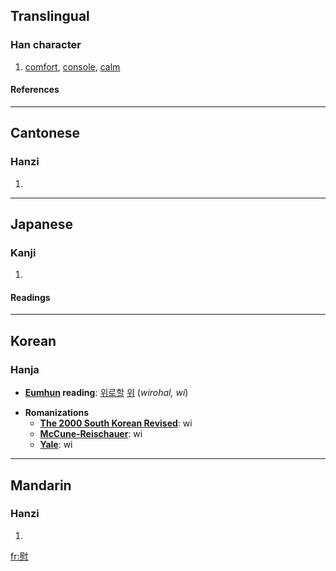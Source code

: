 ==Translingual==
===Han character===
{{Han char|rn=61|rad=心|as=11|sn=15|four=7433<sub>0</sub>|canj=尸戈心 (SIP), X尸戈心 (XSIP)}}
# [[comfort]], [[console]], [[calm]]
====References====
{{Han ref|kx=0400.030|dkj=11135|dj=0739.230|hdz=42343.150|uh=6170|ud=24944|bh=BCA2|bd=48290}}

----
==Cantonese==
===Hanzi===
{{yue-hanzi|jyut=wai3|y=wai}}
# {{defn|Cantonese}}

----
==Japanese==
===Kanji===
{{ja-kanji|grade=|rs=心11}}
# {{defn|Japanese}} 
====Readings====
{{ja-readings|on=[[い]] (i)|kun=[[なぐさめる]] (nagusameru), [[なぐさむ]] (nagusamu), [[なぐさみ]] (nagusami)}}

----
==Korean==
===Hanja===

* '''[[Eumhun]] reading''': 	[[위로할]] [[위]] (''wirohal, wi'')

* '''Romanizations'''
** '''[[The 2000 South Korean Revised Romanization|The 2000 South Korean Revised]]''': wi
** '''[[McCune-Reischauer]]''': wi
** '''[[Yale]]''': wi

----
==Mandarin==
===Hanzi===
{{cmn-hanzi|pin=[[wèi]] (wei4)|wg=wei<sup>4</sup>}}
# {{defn|Mandarin}}

[[fr:慰]]